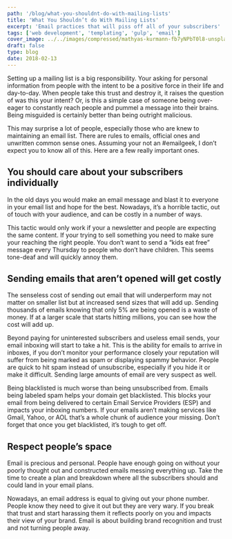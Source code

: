 ```yaml
---
path: '/blog/what-you-shouldnt-do-with-mailing-lists'
title: 'What You Shouldn’t do With Mailing Lists'
excerpt: 'Email practices that will piss off all of your subscribers'
tags: ['web development', 'templating', 'gulp', 'email']
cover_image: ../../images/compressed/mathyas-kurmann-fb7yNPbT0l8-unsplash.jpg
draft: false
type: blog
date: 2018-02-13
---
```


Setting up a mailing list is a big responsibility. Your asking for personal information from people with the intent to be a positive force in their life and day-to-day. When people take this trust and destroy it, it raises the question of was this your intent? Or, is this a simple case of someone being over-eager to constantly reach people and pummel a message into their brains. Being misguided is certainly better than being outright malicious.

This may surprise a lot of people, especially those who are knew to maintaining an email list. There are rules to emails, official ones and unwritten common sense ones. Assuming your not an #emailgeek, I don’t expect you to know all of this. Here are a few really important ones.

## You should care about your subscribers individually

In the old days you would make an email message and blast it to everyone in your email list and hope for the best. Nowadays, it’s a horrible tactic, out of touch with your audience, and can be costly in a number of ways.

This tactic would only work if your a newsletter and people are expecting the same content. If your trying to sell something you need to make sure your reaching the right people. You don’t want to send a “kids eat free” message every Thursday to people who don’t have children. This seems tone-deaf and will quickly annoy them.

## Sending emails that aren’t opened will get costly

The senseless cost of sending out email that will underperform may not matter on smaller list but at increased send sizes that will add up. Sending thousands of emails knowing that only 5% are being opened is a waste of money. If at a larger scale that starts hitting millions, you can see how the cost will add up.

Beyond paying for uninterested subscribers and useless email sends, your email inboxing will start to take a hit. This is the ability for emails to arrive in inboxes, if you don’t monitor your performance closely your reputation will suffer from being marked as spam or displaying spammy behavior. People are quick to hit spam instead of unsubscribe, especially if you hide it or make it difficult. Sending large amounts of email are very suspect as well.

Being blacklisted is much worse than being unsubscribed from. Emails being labeled spam helps your domain get blacklisted. This blocks your email from being delivered to certain Email Service Providers (ESP) and impacts your inboxing numbers. If your emails aren’t making services like Gmail, Yahoo, or AOL that’s a whole chunk of audience your missing. Don’t forget that once you get blacklisted, it’s tough to get off.

## Respect people’s space

Email is precious and personal. People have enough going on without your poorly thought out and constructed emails messing everything up. Take the time to create a plan and breakdown where all the subscribers should and could land in your email plans.

Nowadays, an email address is equal to giving out your phone number. People know they need to give it out but they are very wary. If you break that trust and start harassing them it reflects poorly on you and impacts their view of your brand. Email is about building brand recognition and trust and not turning people away.

